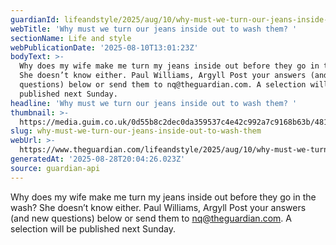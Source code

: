 ```yaml
---
guardianId: lifeandstyle/2025/aug/10/why-must-we-turn-our-jeans-inside-out-to-wash-them
webTitle: 'Why must we turn our jeans inside out to wash them? '
sectionName: Life and style
webPublicationDate: '2025-08-10T13:01:23Z'
bodyText: >-
  Why does my wife make me turn my jeans inside out before they go in the wash?
  She doesn’t know either. Paul Williams, Argyll Post your answers (and new
  questions) below or send them to nq@theguardian.com. A selection will be
  published next Sunday.
headline: 'Why must we turn our jeans inside out to wash them? '
thumbnail: >-
  https://media.guim.co.uk/0d55b8c2dec0da359537c4e42c992a7c9168b63b/481_0_4791_3835/500.jpg
slug: why-must-we-turn-our-jeans-inside-out-to-wash-them
webUrl: >-
  https://www.theguardian.com/lifeandstyle/2025/aug/10/why-must-we-turn-our-jeans-inside-out-to-wash-them
generatedAt: '2025-08-28T20:04:26.023Z'
source: guardian-api
---
```

Why does my wife make me turn my jeans inside out before they go in the wash? She doesn’t know either. Paul Williams, Argyll Post your answers (and new questions) below or send them to nq@theguardian.com. A selection will be published next Sunday.
